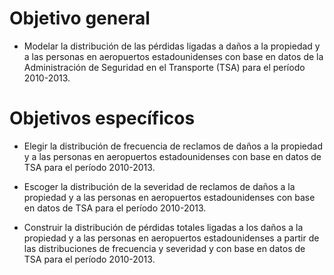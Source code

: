 
# Objetivo general

- Modelar la distribución de las pérdidas ligadas a daños a la propiedad y a las personas en aeropuertos estadounidenses con base en datos de la Administración de Seguridad en el Transporte (TSA) para el período 2010-2013.

# Objetivos específicos

- Elegir la distribución de frecuencia de reclamos de daños a la propiedad y a las personas en aeropuertos estadounidenses con base en datos de TSA para el período 2010-2013.

- Escoger la distribución de la severidad de reclamos de daños a la propiedad y a las personas en aeropuertos estadounidenses con base en datos de TSA para el período 2010-2013.

- Construir la distribución de pérdidas totales ligadas a los daños a la propiedad y a las personas en aeropuertos estadounidenses a partir de las distribuciones de frecuencia y severidad y con base en datos de TSA para el período 2010-2013.

